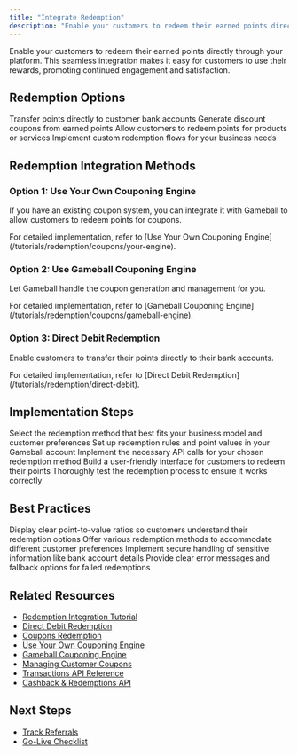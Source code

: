```yaml
---
title: "Integrate Redemption"
description: "Enable your customers to redeem their earned points directly through your platform"
---
```


Enable your customers to redeem their earned points directly through your platform. This seamless integration makes it easy for customers to use their rewards, promoting continued engagement and satisfaction.

## Redemption Options

<CardGroup cols={2}>
  <Card title="Direct Debit Redemption" icon="credit-card" href="/tutorials/redemption/direct-debit">
    Transfer points directly to customer bank accounts
  </Card>

  <Card title="Coupon Redemption" icon="ticket" href="/tutorials/redemption/coupons/index">
    Generate discount coupons from earned points
  </Card>

  <Card title="Product Redemption" icon="gift">
    Allow customers to redeem points for products or services
  </Card>

  <Card title="Custom Redemption" icon="cog">
    Implement custom redemption flows for your business needs
  </Card>
</CardGroup>

## Redemption Integration Methods

### Option 1: Use Your Own Couponing Engine

If you have an existing coupon system, you can integrate it with Gameball to allow customers to redeem points for coupons.

<Info>
For detailed implementation, refer to [Use Your Own Couponing Engine](/tutorials/redemption/coupons/your-engine).
</Info>

### Option 2: Use Gameball Couponing Engine

Let Gameball handle the coupon generation and management for you.

<Info>
For detailed implementation, refer to [Gameball Couponing Engine](/tutorials/redemption/coupons/gameball-engine).
</Info>

### Option 3: Direct Debit Redemption

Enable customers to transfer their points directly to their bank accounts.

<Info>
For detailed implementation, refer to [Direct Debit Redemption](/tutorials/redemption/direct-debit).
</Info>

## Implementation Steps

<Steps>
<Step title="Choose Redemption Method">
  Select the redemption method that best fits your business model and customer preferences
</Step>

<Step title="Configure Redemption Rules">
  Set up redemption rules and point values in your Gameball account
</Step>

<Step title="Integrate API Endpoints">
  Implement the necessary API calls for your chosen redemption method
</Step>

<Step title="Create User Interface">
  Build a user-friendly interface for customers to redeem their points
</Step>

<Step title="Test Redemption Flow">
  Thoroughly test the redemption process to ensure it works correctly
</Step>
</Steps>

## Best Practices

<Steps>
<Step title="Clear Point Values">
  Display clear point-to-value ratios so customers understand their redemption options
</Step>

<Step title="Multiple Redemption Options">
  Offer various redemption methods to accommodate different customer preferences
</Step>

<Step title="Secure Processing">
  Implement secure handling of sensitive information like bank account details
</Step>

<Step title="Error Handling">
  Provide clear error messages and fallback options for failed redemptions
</Step>
</Steps>

## Related Resources

- [Redemption Integration Tutorial](/tutorials/redemption/index)
- [Direct Debit Redemption](/tutorials/redemption/direct-debit)
- [Coupons Redemption](/tutorials/redemption/coupons/index)
- [Use Your Own Couponing Engine](/tutorials/redemption/coupons/your-engine)
- [Gameball Couponing Engine](/tutorials/redemption/coupons/gameball-engine)
- [Managing Customer Coupons](/tutorials/managing-customers-coupons)
- [Transactions API Reference](/api-reference/transactions/transactions)
- [Cashback & Redemptions API](/api-reference/transactions/cashback-and-redemptions/index)

## Next Steps

- [Track Referrals](/installation-guide/web/track-referrals)
- [Go-Live Checklist](/installation-guide/web/go-live-checklist)
